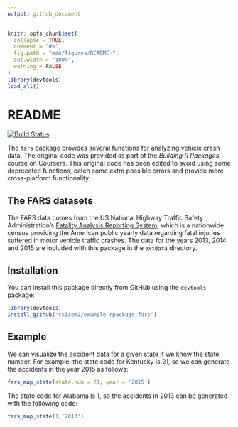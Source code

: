 ```yaml
---
output: github_document
---
```


<!-- README.md is generated from README.Rmd. Please edit that file -->

```r
knitr::opts_chunk$set(
  collapse = TRUE,
  comment = "#>",
  fig.path = "man/figures/README-",
  out.width = "100%",
  warning = FALSE
)
library(devtools)
load_all()
```

# README

<!-- badges: start -->
[![Build Status](https://travis-ci.org/rsizem2/example-rpackage-fars.svg?branch=master)](https://travis-ci.org/rsizem2/example-rpackage-fars)
<!-- badges: end -->

The `fars` package provides several functions for analyzing vehicle crash data. The original code was provided as part of the *Building R Packages* course on Coursera. This original code has been edited to avoid using some deprecated functions, catch some extra possible errors and provide more cross-platform functionality.

## The FARS datasets

The FARS data comes from the US National Highway Traffic Safety Administration's [Fatality Analysis Reporting System](https://www.nhtsa.gov/research-data/fatality-analysis-reporting-system-fars), which is a nationwide census providing the American public yearly data regarding fatal injuries suffered in motor vehicle traffic crashes. The data for the years 2013, 2014 and 2015 are included with this package in the `extdata` directory.

## Installation

You can install this package directly from GitHub using the `devtools` package:

``` r
library(devtools)
install_github("rsizem2/example-rpackage-fars")
```

## Example

We can visualize the accident data for a given state if we know the state number. For example, the state code for Kentucky is 21, so we can generate the accidents in the year 2015 as follows:

```r
fars_map_state(state.num = 21, year = '2015')
```

The state code for Alabama is 1, so the accidents in 2013 can be generated with the following code:

```r
fars_map_state(1,'2013')
```



